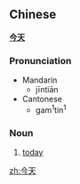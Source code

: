 ==Chinese==
'''[[今]][[天]]'''

===Pronunciation===
*Mandarin
**jīntiān
*Cantonese
**gam<sup>1</sup>tin<sup>1</sup>

===Noun===
#[[today]]

[[zh:今天]]